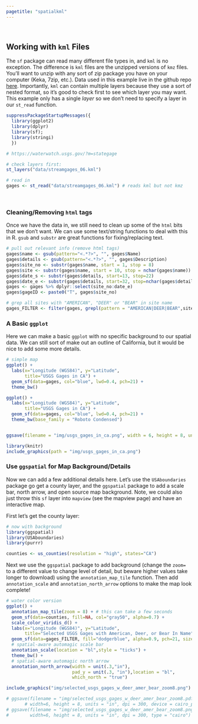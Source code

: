 ```yaml
---
pagetitle: "spatialkml"
---
```


<br>

## Working with `kml` Files

The `sf` package can read many different file types in, and `kml` is no exception. The difference is `kml` files are the unzipped versions of `kmz` files. You'll want to unzip with any sort of zip package you have on your computer (Keka, 7zip, etc.). Data used in this example live in the github repo [here](https://github.com/ryanpeek/mapping-in-R-workshop/blob/master/data/streamgages_06.kml). Importantly, `kml` can contain multiple layers because they use a sort of nested format, so it's good to check first to see which layer you may want. This example only has a single *layer* so we don't need to specify a layer in our `st_read` function.

```r

suppressPackageStartupMessages({
  library(ggplot2)
  library(dplyr)
  library(sf);
  library(stringi)
  })

# https://waterwatch.usgs.gov/?m=stategage

# check layers first:
st_layers("data/streamgages_06.kml")

# read in
gages <- st_read("data/streamgages_06.kml") # reads kml but not kmz


```

<br>

### Cleaning/Removing `html` tags

Once we have the data in, we still need to clean up some of the `html` bits that we don't want. We can use some text/string functions to deal with this in R. `gsub` and `substr` are great functions for fixing/replacing text.

```r

# pull out relevant info (remove html tags)
gages$name <- gsub(pattern="<.*?>", "", gages$Name)
gages$details <- gsub(pattern="<.*?>", "", gages$Description)
gages$site_no <- substr(gages$name, start = 1, stop = 8)
gages$site <- substr(gages$name, start = 10, stop = nchar(gages$name))
gages$date_s <- substr(gages$details, start=13, stop=22)
gages$date_e <- substr(gages$details, start=32, stop=nchar(gages$details)-1)
gages <- gages %>% dplyr::select(site_no:date_e)
gages$gageID <- paste0("T", gages$site_no)

# grep all sites with "AMERICAN", "DEER" or "BEAR" in site name
gages_FILTER <- filter(gages, grepl(pattern = "AMERICAN|DEER|BEAR",site))

```

### A Basic `ggplot`

Here we can make a basic `ggplot` with no specific background to our spatial data. We can still sort of make out an outline of California, but it would be nice to add some more details.

```r

# simple map
ggplot() +
  labs(x="Longitude (WGS84)", y="Latitude",
       title="USGS Gages in CA") + 
  geom_sf(data=gages, col="blue", lwd=0.4, pch=21) +
  theme_bw()

```

```r

ggplot() +
  labs(x="Longitude (WGS84)", y="Latitude",
       title="USGS Gages in CA") + 
  geom_sf(data=gages, col="blue", lwd=0.4, pch=21) +
  theme_bw(base_family = "Roboto Condensed")


ggsave(filename = "img/usgs_gages_in_ca.png", width = 6, height = 8, units = "in", dpi = 150)

```


```r
library(knitr)
include_graphics(path = "img/usgs_gages_in_ca.png") 
```

### Use `ggspatial` for Map Background/Details

Now we can add a few additional details here. Let's use the `USAboundaries` package go get a county layer, and the `ggspatial` package to add a scale bar, north arrow, and open source map background. Note, we could also just throw this `sf` layer into `mapview` (see the mapview page) and have an interactive map.

First let's get the county layer:
<!--
Not including this for now as we don't need to label this example:

counties <- us_counties(resolution = "high", states="CA") %>% # list states
  # add centroid values for labels
  mutate(lon=map_dbl(geometry, ~st_centroid(.x)[[1]]), 
         lat=map_dbl(geometry, ~st_centroid(.x)[[2]]))
-->


```r

# now with background
library(ggspatial)
library(USAboundaries)
library(purrr)

counties <- us_counties(resolution = "high", states="CA")

```

Next we use the `ggspatial` package to add background (change the `zoom=` to a different value to change level of detail, but beware higher values take longer to download) using the `annotation_map_tile` function. Then add `annotation_scale` and `annotation_north_arrow` options to make the map look complete! 

```r

# water color version 
ggplot() +
  annotation_map_tile(zoom = 8) + # this can take a few seconds
  geom_sf(data=counties, fill=NA, col="gray50", alpha=0.7) +
  scale_color_viridis_d() +
  labs(x="Longitude (WGS84)", y="Latitude",
       title="Selected USGS Gages with American, Deer, or Bear In Name") + 
  geom_sf(data=gages_FILTER, fill="dodgerblue", alpha=0.9, pch=21, size=2) +
  # spatial-aware automagic scale bar
  annotation_scale(location = "bl",style = "ticks") +
  theme_bw() +
  # spatial-aware automagic north arrow
  annotation_north_arrow(width = unit(.3,"in"), 
                         pad_y = unit(.3, "in"),location = "bl", 
                         which_north = "true")

```

```r

include_graphics("img/selected_usgs_gages_w_deer_amer_bear_zoom8.png")

# ggsave(filename = "img/selected_usgs_gages_w_deer_amer_bear_zoom8.pdf", 
       # width=6, height = 8, units = "in", dpi = 300, device = cairo_pdf)
# ggsave(filename = "img/selected_usgs_gages_w_deer_amer_bear_zoom8.png", 
#        width=6, height = 8, units = "in", dpi = 300, type = "cairo")
```



